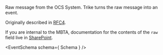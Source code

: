---
---


Raw message from the OCS System. Trike turns the raw message into an event.

Originally described in [RFC4](https://github.com/mbta/technology-docs/blob/main/rfcs/accepted/0004-socket-proxy-ocs-cloudevents.md).

If you are internal to the MBTA, documentation for the contents of the `raw` field live in [SharePoint](https://mbta.sharepoint.com/:w:/r/sites/CTD/Shared%20Documents/General/Transit%20Tech%20CTD-wide/Transit%20Data/Product%20Documentation/RTR%20+%20Prediction%20Analyzer/Notes/ocs_messages.docx?d=wd7d5fea4e2104a4cac86b296e3083a47&csf=1&web=1&e=0vRTqp).

<EventSchema schema={ Schema } />
